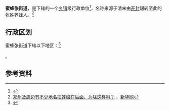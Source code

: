 {{中国乡级行政区|41/01/03/005/000}}

'''蜜蜂张街道'''，是{{PRC admin/fullname|41/01/03/005/000|3}}下辖的一个[[乡镇|乡镇]]级行政单位<ref>{{PRC admin/ref sgc|{{PRC admin/parent|41/01/03/005/000}}}}</ref>，名称来源于清末由[[开封|开封]]辗转至此的张姓养蜂人。<ref>[http://www.ha.xinhuanet.com/hnxw/2015-06/11/c_1115577657.htm 郑州及周边有不少地名把姓缀在后面，为啥这样叫？] {{Wayback|url=http://www.ha.xinhuanet.com/hnxw/2015-06/11/c_1115577657.htm |date=20151017062910 }}，[[新华网|新华网]]</ref>
== 行政区划 ==

蜜蜂张街道下辖以下地区：<ref>{{PRC admin/ref sgc|41/01/03/005/000}}</ref>

{{PRC admin/children|41/01/03/005/000}}。

== 参考资料 ==

{{reflist}}

{{行政区划小作品}}
{{PRC admin/navcat|41/01/03/005/000}}
